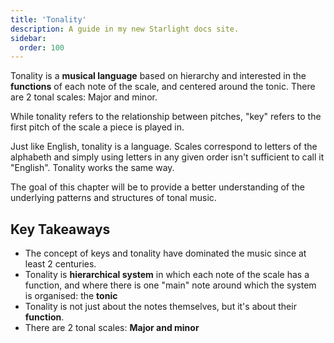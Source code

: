 ```yaml
---
title: 'Tonality'
description: A guide in my new Starlight docs site.
sidebar:
  order: 100
---
```



Tonality is a **musical language** based on hierarchy and interested in the **functions** of each note of the scale,
and centered around the tonic. There are 2 tonal scales: Major and minor.

While tonality refers to the relationship between pitches, "key" refers to the first pitch of the scale a piece is played in.

Just like English, tonality is a language. Scales correspond to letters of the alphabeth and simply using letters in any given order isn't sufficient to call it "English". Tonality works the same way.

The goal of this chapter will be to provide a better understanding of the underlying patterns and structures of tonal music.

## Key Takeaways

- The concept of keys and tonality have dominated the music since at least 2 centuries.
- Tonality is **hierarchical system** in which each note of the scale has a function, and where there is one "main" note around which the system is organised: the **tonic**
- Tonality is not just about the notes themselves, but it's about their **function**.
- There are 2 tonal scales: **Major and minor**
